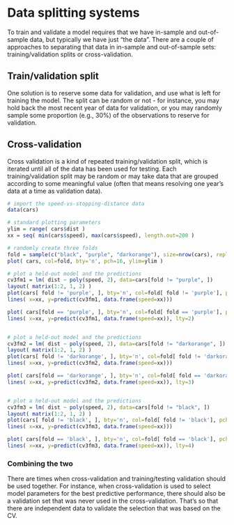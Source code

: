 # Data splitting systems
To train and validate a model requires that we have in-sample and out-of-sample data, but typically we have just "the data". There are a couple of approaches to separating that data in in-sample and out-of-sample sets: training/validation splits or cross-validation.

## Train/validation split
One solution is to reserve some data for validation, and use what is left for training the model. The split can be random or not - for instance, you may hold back the most recent year of data for validation, or you may randomly sample some proportion (e.g., 30%) of the observations to reserve for validation.



## Cross-validation
Cross validation is a kind of repeated training/validation split, which is iterated until all of the data has been used for testing. Each training/validation split may be random or may take data that are grouped according to some meaningful value (often that means resolving one year's data at a time as validation data).

```r
# import the speed-vs-stopping-distance data
data(cars)

# standard plotting parameters
ylim = range( cars$dist )
xx = seq( min(cars$speed), max(cars$speed), length.out=200 )

# randomly create three folds
fold = sample(c("black", "purple", "darkorange"), size=nrow(cars), replace=TRUE)
plot( cars, col=fold, bty='n', pch=16, ylim=ylim )

# plot a held-out model and the predictions
cv3fm1 = lm( dist ~ poly(speed, 2), data=cars[fold != "purple", ])
layout( matrix(1:2, 1, 2) )
plot(cars[ fold != 'purple', ], bty='n', col=fold[ fold != 'purple'], pch=16, ylim=ylim )
lines( x=xx, y=predict(cv3fm1, data.frame(speed=xx)))

plot( cars[fold == 'purple', ], bty='n', col=fold[ fold == 'purple'], pch=16, ylim=ylim )
lines( x=xx, y=predict(cv3fm1, data.frame(speed=xx)), lty=2)


# plot a held-out model and the predictions
cv3fm2 = lm( dist ~ poly(speed, 2), data=cars[fold != "darkorange", ])
layout( matrix(1:2, 1, 2) )
plot(cars[ fold != 'darkorange', ], bty='n', col=fold[ fold != 'darkorange'], pch=16, ylim=ylim )
lines( x=xx, y=predict(cv3fm2, data.frame(speed=xx)))

plot( cars[fold == 'darkorange', ], bty='n', col=fold[ fold == 'darkorange'], pch=16, ylim=ylim )
lines( x=xx, y=predict(cv3fm2, data.frame(speed=xx)), lty=3)


# plot a held-out model and the predictions
cv3fm3 = lm( dist ~ poly(speed, 2), data=cars[fold != "black", ])
layout( matrix(1:2, 1, 2) )
plot(cars[ fold != 'black', ], bty='n', col=fold[ fold != 'black'], pch=16, ylim=ylim )
lines( x=xx, y=predict(cv3fm3, data.frame(speed=xx)))

plot( cars[fold == 'black', ], bty='n', col=fold[ fold == 'black'], pch=16, ylim=ylim )
lines( x=xx, y=predict(cv3fm3, data.frame(speed=xx)), lty=4)

```

### Combining the two
There are times when cross-validation and training/testing validation should be used together. For instance, when cross-validation is used to select model parameters for the best predictive performance, there should also be a validation set that was never used in the cross-validation. That's so that there are independent data to validate the selection that was based on the CV.





